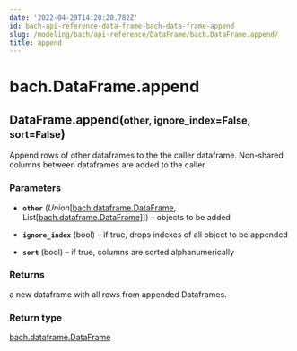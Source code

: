 ```yaml
---
date: '2022-04-29T14:20:20.782Z'
id: bach-api-reference-data-frame-bach-data-frame-append
slug: /modeling/bach/api-reference/DataFrame/bach.DataFrame.append/
title: append
---
```


# bach.DataFrame.append

<div class="method">
<h2 class="signature-class"><span class="additional-name">DataFrame.</span><span class="name">append(</span><small class="parameter-list"><span class="parameter" id="other">other</span>, <span class="parameter" id="ignore_index">ignore_index=False</span>, <span class="parameter" id="sort">sort=False</span></small>)</h2>


<div class="content">

Append rows of other dataframes to the the caller dataframe.
Non-shared columns between dataframes are added to the caller.


### Parameters

* **`other`** (_Union_[[bach.dataframe.DataFrame](/docs/modeling/bach/api-reference/DataFrame/bach.DataFrame/#bach.DataFrame), List[[bach.dataframe.DataFrame](/docs/modeling/bach/api-reference/DataFrame/bach.DataFrame/#bach.DataFrame)]]) – objects to be added

* **`ignore_index`** (bool) – if true, drops indexes of all object to be appended

* **`sort`** (bool) – if true, columns are sorted alphanumerically



### Returns

a new dataframe with all rows from appended Dataframes.



### Return type

[bach.dataframe.DataFrame](/docs/modeling/bach/api-reference/DataFrame/bach.DataFrame/#bach.DataFrame)



</div>

</div>
